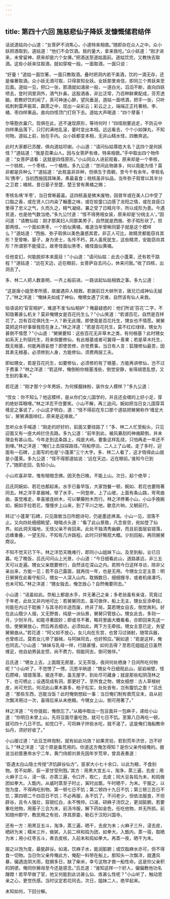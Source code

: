 ```yaml
---
---
---
```

title: 第四十六回 施慈悲仙子降妖 发慷慨储君结伴
---



话说道姑向小山道：“女菩萨不消焦心，小道特来相救。”随即杂在众人之中。众小妖把酒取到，道姑道：“他们不会饮酒。我的量大，拿来我吃。”众小妖道：“刚才进来，未曾留神，原来却是六个女倮。”把酒送至道姑面前。道姑饮完，又教快去取酒。这些小妖来往取酒，就如穿梭一般。一面取酒，一面只说：

“好量！”道姑一面饮著，一面只教取酒。叠时把洞内若干美酒，饮的一滴无存，还是催著取酒。众小妖无酒可取，只得禀知女妖。女妖那里肯信，即同三个男妖来至后面。道姑一见，把口一张，那酒就如涌泉一般，一道白光，滔滔不断，直向四妖喷去，登时洞里洞外，酒气扑鼻。这股酒香，非比泛常，乃百种鲜果配成，芬芳透脑，若教好饮的闻了，真可神迷心醉，望风垂涎，道姑一面喷酒，把手一张，只听呱刺刺雷声振耳，霹雳之中，现出一朵彩云；彩云之上，端端正正托著桃、李、橘、枣四样果品，直向四怪顶门打将下去。道姑大声喝道：“四个孽畜！

尔等胞衣巢穴，现俱在此，还不速现原形，等待何时！”四怪刚要逃走，不防云中四样果品落下，只打的满地乱滚，霎时变出本相。远远看去，个个小如弹丸，不知何物。道姑上前，抬在手内。众小妖都变本相，无非山精水怪，四散奔逃。

此时大家都已苏醒，俱向道姑叩谢。小山道：“请问仙姑尊姓大名？这四个是何妖怪？”道姑道：“我是百果山人。因与女菩萨有缘，特来相救。”手中取出四个物件道：“女菩萨请看：这就是四怪原形。”小山同众人进前观看，原来却是一个李核，一个桃核，一个枣核，一个橘核。多九公道：“世间此物甚多，何以竟能为怪？莫非都是异种么？”道姑道：“此核虽非异种，但俱生于周朝，至今千有余年。李核名叫‘携李’，当初西施因其昧美，素最喜食；桃核虽非仙品，当年弥子瑕曾以其半分之卫君；橘核，昔日晏子至楚，楚王曾有黄橘之赐；

枣核名唤‘羊枣’，当日曾晰最喜。这四核虽是微末废物，因昔年或在美人口中受了口脂之香，或在贤人口内染了翰墨之味，或在姣童口边感了龙阳之情，或在良臣口里得了忠义之气，久而久之，精气凝结，兼之受了日精月华，所以成形为患。今遇贫道，也是他气数当绝。”多九公忖道：“怪不得男相女装，原来却是‘分桃主人’。”因问道：“请教仙姑：刚才那美妇人同那美男子，自然就是西施、弥子瑕形状了。但那两怪，一个面如黑枣，一个脸似黄橘，难道当年曾晰同晏子就是这个模样么？”道姑道：“西施、弥子瑕俱以美色蛊惑其君，非正人可比，故精灵都能窃肖其形？至曾晰、晏子，身为贤士，名传不朽，其人虽死犹生，这些精灵，安能窃肖其形？所谓邪不能侵正。故枣怪面似黑枣，橘怪面似黄橘。

任他变幻，何能脱却本来面目！”小山道：“请问仙姑：此去小蓬莱，还有若干路程？”道姑道：“远在天边，近在眼前，女菩萨自去问心，休来问我。”收了四核，出洞去了。

多、林二人把人数查明，一齐上船前进。一路谈起仙姑相救之事。多九公道：

“这是唐小姐至孝所感，故屡遇异人相救。若据前日大蚌所言，唐兄已成神仙无疑了。”林之洋道：“俺妹夫如成了神仙，俺甥女遇了灾难，自然该有仙人来救。

俗语说的‘官官相护’，难道不准‘仙仙相护’？俺最疑惑的：他们所说‘百花’二字，不知隐著甚么机关？莫非俺甥女是百花托生么？”小山笑道：“若谓百花，自然是百样花了。岂有百花俱托生一人？断无此理。即使竟是百花托生，甥女也不情愿。舅舅莫把这件好事替我揽在身上。”林之洋道：“若是百花托生，莫不红红绿绿，甥女为甚倒不情愿？”小山道：“舅舅要知：这些百花无非草木之类，有何根基？此时甥女如系天上列宿托生，将来倘要修仙，有此根基或者可冀得一善果；若是草木托生，既无根基，何能再荫妄想？即使苦修，亦觉费事。当日有人言：狐狸修仙最苦，因其素无根基，必须修到人身，方能修仙，须费两层工夫。

即如甥女，若是百花托生，如要修仙，必须修的有了根基，方能再讲修仙，岂不过于费事？”林之洋道：“若这样，俺倒盼你根基浅些，倒觉安静，省得胡思乱想，又生别的事来。”

若花道：“刚才那个少年男妖，为何搽胭抹粉，装作女人模样？”多九公道：

“侄女：你不知么？他这模样，是从你们女儿国学的，并且还会缠的上好小足，穿的绝妙耳眼哩。”林之洋忍不住要笑。小山不解，再三追问。婉如把当日女儿国穿耳缠足之事说了，小山这才明白，道：“怪不得前在东口那个道姑把舅舅称作‘缠足大仙’，舅舅满面绯红，原来是这缘故。”

忽听众水手喊道：“刚走的好好的，前面又要绕路了！”多、林二人忙至船头，只见迎面又有一座大岭拦住去路。多九公道：“前年到此，被风暴刮的神魂颠倒，并未理会有甚山岛。今年走到这条路上，纯是大岭。要象这样乱绕，只怕再走一年还不到哩。”林之洋道：“俺们上去探探路径。”将船停泊，二人上了山坡。走了多时，迎面有一石碑，上面写的也是“小篷莱”三个大字。多、林二人看了，这才晓得此山就是小蓬莱。多九公道：“怪不得那道姑说：‘远在天边，近在眼前。’谁知今已到了。”随即走回，告知小山。

小山欢喜非常，惟有暗暗念佛。因天色已晚，不能上山。次日，起个绝早；

吕氏同婉如、若花也都起来。水手已备早饭，大家饱餐一顿，婉如、若花也要陪著同去。林之洋手拿器械，带了水手，一同登岸，上了山坡，上面有条山路，弯弯曲曲，虽觉难走，幸喜接连树木，可以攀藤附木而行。林之洋搀著小山，小山手挽婉如，婉如手拉若花，慢慢步上山来，到了平川之地，歇息片晌，又朝前行。

转过“小蓬莱”石碑，只见唐敖当日所题诗句，仍是墨迹淋漓。小山一见，泪落不止。又向四处细细眺望，暗暗点头道：“看了此山景致，凡念皆空，宛如登了仙界。如此洞天福地，无怪父亲不肯回来。此处不独清秀幽僻，而且前面层岩错落，远蜂重叠，一望无际，不知有几许路程。此时只好略观大概。少刻回船，再同舅舅商议。

不知不觉天已下午。林之洋恐天晚难行，即同小山姐妹下山。及至到船，业已日暮。吃了晚饭，吕氏问问山上光景，小山道：“今日细看此山，道路甚远，非三五天可以走遍。甥女父亲既要修行，自然该在深山之内。若照今日这样寻访，除非父亲出来，方能一见；若不自己露面，就再找一年，也是无用。今甥女立定主意：明日舅舅在此看守船只，甥女一人深入山内，耽搁数日，细细搜寻，或者机缘凑巧，也未可知。”林之洋道：“甥女独去，俺怎放心？自然俺要同去。”

小山道：“话虽如此。奈船上都是水手，并无著己之亲；多老翁虽有亲谊，究竟过于年老，此处又非内地可比：若舅舅同去，虽可做伴，船上无主，甥女反添牵挂，何能在内过于耽搁？与其寻的半途而废，终非了局，莫若甥女自去，倒觉爽利。好在此山既少人烟，又无野兽，纯是一派仙景，舅舅只管放心。甥女此去，多则一月，少则半月。如能寻著固妙；即或寻不著，略将里画大概看看，亦即回来先送一信，使舅舅放心，然后再去细访。必须如此，两下方无牵挂。甥女主意已定，务望舅舅曲从。”若花道：“阿父如不放心，女儿向在东宫，也曾习过骑射，随常兵器，也曾练过。莫若女儿带了器械，与阿妹同去，也好照应。”婉如道：“若是这样，俺也同去。”小山道：“妹妹与乳母一样，行路甚慢，如何去得？至若花姐姐近日虽然缠足，他自幼男装走惯，尚不费力，倘能同去，倒可做伴。”

吕氏道：“甥女上去，上面既无房屋，又无茶饭，夜间何处栖身？日间所吃何物呢？”小山听了，不觉愣了一愣。沉思半晌道：“甥女今日细观此山，层岩峭壁，怪石攒峰，错错落落，接连不断，虽无屋字，到处尽可藏身；就是那些松阴茂林之下，也可栖止；设遇现成有洞，那更好了。至所食之物，甥女细想：古人草根树皮，尚可充饥，何况此山果木甚多，柏子松实，处处皆有，岂有腹饥之患！”吕氏道：“那些东西，岂能当饭？此时俺倒想起一事：当日俺们制有救荒豆末，自从初次飘洋用过一次，喜得后来从未绝粮。今甥女上山，倒可用著了。”

林之洋道：“亏你提起，俺倒忘了。”从箱中取出一包豆面并一包麻子，递给小山道：“你明日未曾上山，先将豆面尽量吃饱，就可七日不饥。至第八日再吃一顿，就可四十几日不饥。如觉口干，可将麻子拌些水吃，就不渴了。这是俺们海船教命仙丹，须好好收了。”

小山接过道：“此豆怎样炮制，就有如此功效？如果灵验，若到荒年济世，岂不好么？”林之洋道：“这个原是备荒用的。你道这方俺怎得知？是你父亲传结俺的。据说当初晋惠帝水宁二年，黄门侍郎刘景先因年岁荒旱，曾具表奏道：

‘臣遇太白山隐士传授“济饥辟谷仙方”。臣家大小七十余口，以此为粮，不食别物。苦不如斯，臣一家甘受刑戮。’其方：用黑大宜五斗，淘净，蒸三遍，去皮；用火麻子三斗，浸一宿，亦蒸三遍，令口开，取仁，去皮；同大豆各捣为末，和捣做团如拳大。入甑内，从威时蒸至子时止，寅时出甑，午时晒干，为末。干服之，以饱为度，不得再吃别物。第一顿七日不饥；第二顿四十九日不饥；第三顿三百日不饥；第四顿二千四百日不饥；不必再服，永不饥了。不问老少，但依法服食，不但辟谷，且令人强壮，容貌红白，永不憔悴。口渴，研麻子汤饮之，更润脏腑。若要重吃他物，用葵子三合为末，前汤冷服，解下药如金色，任吃他物，并无所损。前知随州郡守，教民用之有验，序其原委，勒石于汉阳兴国寺。

还有一方：用黑豆五斗，淘净，蒸三遍，晒干，去皮为末；火麻子三升，浸去皮，晒研为末；糯米三升，做粥，入前二样和捣为团，如拳大。入甑内，蒸一宿，取晒为末；用小红枣五斗，煮去皮核，入前末和捣如拳大。再蒸一夜，晒干为末。

服之以饱为度，最能辟谷。如渴，饮麻子水，能润脏腑；或饮脂麻水亦可，但不得食一切物。当日你父亲传俺此方，俺配一料带在船上。那知头一次飘洋，就遭风暴，偏遇连阴大雨，耽搁多日，缺了柴米，幸亏这物才救一船性命。这是你父亲积的阴德，俺同你舅母至今还是感念。”吕氏道：“谁知这样一个好人，偏偏教他功名蹭蹬！若早早做了官，他又何能到此访甚么仙、炼甚么性呢？”小山听了，触动思亲之心，更觉伤感。当时议定若花同去。次日，姐妹二人，绝早起来。

未知如何，下回分解。